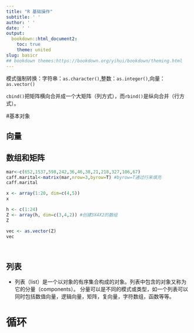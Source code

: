 ```yaml
---
title: "R 基础操作" 
subtitle: ' '
author: ' '
date: ' '
output:
  bookdown::html_document2:
    toc: true
    theme: united
slug: basicr
## bookdown themes:https://bookdown.org/yihui/bookdown/theming.html
---
```


模式强制转换：字符串：`as.character()`,整数：`as.integer()`,向量：`as.vector()`

`cbind()`把矩阵横向合并成一个大矩阵（列方式），而`rbind()`是纵向合并（行方式）。

#基本对象

## 向量


## 数组和矩阵

```r
mar<-c(652,1537,598,242,36,46,38,21,218,327,106,67)
caff.marital<-matrix(mar,nrow=3,byrow=T) #byrow=T通过行来填充
caff.marital

x <- array(1:20, dim=c(4,5))  
x

h <- c(1:24)
Z <- array(h, dim=c(3,4,2)) #创建3X4X2的数组
Z

vec <- as.vector(Z)
vec




```

## 列表

+ 列表（list）是一个以对象的有序集合构成的对象。列表中包含的对象又称为它的分量（components）。
分量可以是不同的模式或类型，如一个列表可以同时包括数值向量，逻辑向量，矩阵，复向量，字符数组，函数等等。



# 循环



















